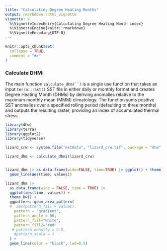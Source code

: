 ```yaml
---
title: "Calculating Degree Heating Months"
output: rmarkdown::html_vignette
vignette: >
  %\VignetteIndexEntry{Calculating Degree Heating Month index}
  %\VignetteEngine{knitr::rmarkdown}
  %\VignetteEncoding{UTF-8}
---
```


```r
knitr::opts_chunk$set(
  collapse = TRUE,
  comment = "#>"
)
```

### Calculate DHM:

The main function ``` calculate_dhm(``) ``` is a single use function that takes an input `terra::rast()` SST file in either daily or monthly format and creates Degree Heating Month (DHMs) by deriving anomalies relative to the maximum monthly mean (MMM) climatology. The function sums positive SST anomalies over a specified rolling period (defaulting to three months) and outputs the resulting raster, providing an index of accumulated thermal stress.
 

```r

library(dhw)
library(terra)
library(ggplot2)
library(tidyverse)

lizard_crw <- system.file("extdata", "lizard_crw.tif", package = "dhw", mustWork = TRUE) |> rast()

lizard_dhm <- calculate_dhmi(lizard_crw) 


lizard_dhm |> as.data.frame(wide=FALSE, time=TRUE) |> ggplot() + theme_bw() + 
  geom_line(aes(time, values))

lizard_dhm |> 
  as.data.frame(wide = FALSE, time = TRUE) |> 
  ggplot(aes(time, values)) +
  theme_bw() +
  ggpattern::geom_area_pattern(
  #  aes(pattern_fill = values),
    pattern = "gradient",
    pattern_angle = 90,
    pattern_fill="white",
    pattern_fill2="red"
   # pattern_density = 0.5,
    #pattern_scale = 1
  ) +
  geom_line(color = "black", lwd=0.5)

```
